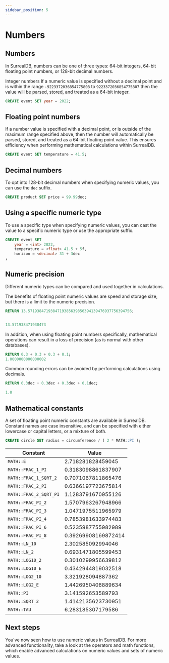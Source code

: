 ```yaml
---
sidebar_position: 5
---
```


# Numbers 

## Numbers

In SurrealDB, numbers can be one of three types: 64-bit integers, 64-bit floating point numbers, or 128-bit decimal numbers.

Integer numbers
If a numeric value is specified without a decimal point and is within the range `-9223372036854775808` to `9223372036854775807` then the value will be parsed, stored, and treated as a 64-bit integer.

```sql
CREATE event SET year = 2022;
```
## Floating point numbers
If a number value is specified with a decimal point, or is outside of the maximum range specified above, then the number will automatically be parsed, stored, and treated as a 64-bit floating point value. This ensures efficiency when performing mathematical calculations within SurrealDB.

```sql
CREATE event SET temperature = 41.5;
```
## Decimal numbers
To opt into 128-bit decimal numbers when specifying numeric values, you can use the `dec` suffix.

```sql
CREATE product SET price = 99.99dec;
```
## Using a specific numeric type
To use a specific type when specifying numeric values, you can cast the value to a specific numeric type or use the appropriate suffix.

```sql
CREATE event SET
	year = <int> 2022,
	temperature = <float> 41.5 + 5f,
	horizon = <decimal> 31 + 3dec
;
```

## Numeric precision
Different numeric types can be compared and used together in calculations.

The benefits of floating point numeric values are speed and storage size, but there is a limit to the numeric precision.

```sql
RETURN 13.5719384719384719385639856394139476937756394756;


13.571938471938473
```

In addition, when using floating point numbers specifically, mathematical operations can result in a loss of precision (as is normal with other databases).

```sql
RETURN 0.3 + 0.3 + 0.3 + 0.1;
1.0000000000000002
```

Common rounding errors can be avoided by performing calculations using decimals.

```sql
RETURN 0.3dec + 0.3dec + 0.3dec + 0.1dec;

1.0
```

## Mathematical constants
A set of floating point numeric constants are available in SurrealDB. Constant names are case insensitive, and can be specified with either lowercase or capital letters, or a mixture of both.

```sql
CREATE circle SET radius = circumference / ( 2 * MATH::PI );
```

<table>
    <thead>
        <tr>
            <th colspan="2">Constant</th>
            <th>Value</th>
        </tr>
    </thead>  
    <tbody>
        <tr>
            <td colspan="2">
                <code>MATH::E</code>
            </td>
            <td>
                2.718281828459045
            </td>
        </tr>
        <tr>
            <td colspan="2">
                <code>MATH::FRAC_1_PI</code>
            </td>
            <td>
                0.3183098861837907
            </td>
        </tr>
        <tr>
            <td colspan="2">
                <code>MATH::FRAC_1_SQRT_2</code>
            </td>
            <td>
                0.7071067811865476
            </td>
        </tr>
        <tr>
            <td colspan="2">
                <code>MATH::FRAC_2_PI</code>
            </td>
            <td>
                0.6366197723675814
            </td>
        </tr>
        <tr>
            <td colspan="2">
                <code>MATH::FRAC_2_SQRT_PI</code>
            </td>
            <td>
                1.1283791670955126
            </td>
        </tr>
        <tr>
            <td colspan="2">
                <code>MATH::FRAC_PI_2</code>
            </td>
            <td>
            1.5707963267948966
            </td>
        </tr>
        <tr>
            <td colspan="2">
                <code>MATH::FRAC_PI_3</code>
            </td>
            <td>
                1.0471975511965979
            </td>
        </tr>
        <tr>
            <td colspan="2">
                <code>MATH::FRAC_PI_4</code>
            </td>
            <td>
                0.7853981633974483
            </td>
        </tr>
        <tr>
            <td colspan="2">
                <code>MATH::FRAC_PI_6</code>
            </td>
            <td>
                0.5235987755982989
            </td>
        </tr>
        <tr>
            <td colspan="2">
                <code>MATH::FRAC_PI_8</code>
            </td>
            <td>
                0.39269908169872414
            </td>
        </tr>
        <tr>
            <td colspan="2">
                <code>MATH::LN_10</code>
            </td>
            <td>
                2.302585092994046
            </td>
        </tr>
        <tr>
            <td colspan="2">
                <code>MATH::LN_2</code>
            </td>
            <td>
                0.6931471805599453
            </td>
        </tr>
        <tr>
            <td colspan="2">
                <code>MATH::LOG10_2</code>
            </td>
            <td>
                0.3010299956639812
            </td>
        </tr>
        <tr>
            <td colspan="2">
                <code>MATH::LOG10_E</code>
            </td>
            <td>
                0.4342944819032518
            </td>
        </tr>
        <tr>
            <td colspan="2">
                <code>MATH::LOG2_10</code>
            </td>
            <td>
            3.321928094887362
            </td>
        </tr>
        <tr>
            <td colspan="2">
                <code>MATH::LOG2_E</code>
            </td>
            <td>
                1.4426950408889634
            </td>
        </tr>
        <tr>
            <td colspan="2">
                <code>MATH::PI</code>
            </td>
            <td>
                3.141592653589793
            </td>
        </tr>
        <tr>
            <td colspan="2">
                <code>MATH::SQRT_2</code>
            </td>
            <td>
            1.4142135623730951
            </td>
        </tr>
        <tr>
            <td colspan="2">
                <code>MATH::TAU</code>
            </td>
            <td>
                6.283185307179586
            </td>
        </tr>
    </tbody>
</table>

## Next steps
You've now seen how to use numeric values in SurrealDB. For more advanced functionality, take a look at the operators and math functions, which enable advanced calculations on numeric values and sets of numeric values.
